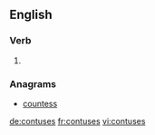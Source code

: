 ==English==

===Verb===
{{head|en|verb form}}

# {{en-third-person singular of|contuse}}

===Anagrams===
* [[countess#English|countess]]

[[de:contuses]]
[[fr:contuses]]
[[vi:contuses]]